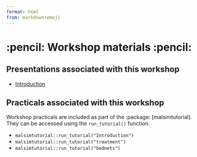 ```yaml
---
format: html
from: markdown+emoji
---
```


# :pencil: Workshop materials :pencil:

## Presentations associated with this workshop

-   [Introduction](https://mrc-ide.github.io/malsimtutorial/presentations/Introduction.html)

## Practicals associated with this workshop

Workshop practicals are included as part of the :package: \[malsimtutorial\]. They can be accessed using the `run_tutorial()` function.

-   `malsimtutorial::run_tutorial("Introduction")`
-   `malsimtutorial::run_tutorial("treatment")`
-   `malsimtutorial::run_tutorial("bednets")`
